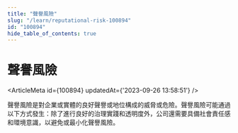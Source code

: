 ```yaml
---
title: "聲譽風險"
slug: "/learn/reputational-risk-100894"
id: "100894"
hide_table_of_contents: true
---
```



# 聲譽風險

<ArticleMeta id={100894} updatedAt={'2023-09-26 13:58:51'} />
<div className='border-solid border-b border-t-0 my-4 border-[var(--ifm-color-gray-300)]' />

聲譽風險是對企業或實體的良好聲譽或地位構成的威脅或危險。聲譽風險可能通過以下方式發生：除了進行良好的治理實踐和透明度外，公司還需要具備社會責任感和環境意識，以避免或最小化聲譽風險。
